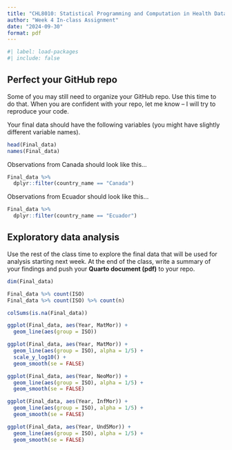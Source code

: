 ```yaml
---
title: "CHL8010: Statistical Programming and Computation in Health Data"
author: "Week 4 In-class Assignment"
date: "2024-09-30"
format: pdf
---
```


```r
#| label: load-packages
#| include: false
```


## Perfect your GitHub repo

Some of you may still need to organize your GitHub repo. Use this time to do that. When you are confident with your repo, let me know -- I will try to reproduce your code. 

Your final data should have the following variables (you might have slightly different variable names).
```r
head(Final_data)
names(Final_data)
```


Observations from Canada should look like this...
```r
Final_data %>%
  dplyr::filter(country_name == "Canada")
```
Observations from Ecuador should look like this...
```r
Final_data %>%
  dplyr::filter(country_name == "Ecuador")
```

## Exploratory data analysis

Use the rest of the class time to explore the final data that will be used for analysis starting next week. At the end of the class, write a summary of your findings and push your **Quarto document (pdf)** to your repo. 
```r
dim(Final_data)
```


```r
Final_data %>% count(ISO)
Final_data %>% count(ISO) %>% count(n)
```

```r
colSums(is.na(Final_data))
```


```r
ggplot(Final_data, aes(Year, MatMor)) + 
  geom_line(aes(group = ISO))
```


```r
ggplot(Final_data, aes(Year, MatMor)) + 
  geom_line(aes(group = ISO), alpha = 1/5) + 
  scale_y_log10() + 
  geom_smooth(se = FALSE)
```


```r
ggplot(Final_data, aes(Year, NeoMor)) + 
  geom_line(aes(group = ISO), alpha = 1/5) + 
  geom_smooth(se = FALSE)
```


```r
ggplot(Final_data, aes(Year, InfMor)) + 
  geom_line(aes(group = ISO), alpha = 1/5) + 
  geom_smooth(se = FALSE)
```


```r
ggplot(Final_data, aes(Year, Und5Mor)) + 
  geom_line(aes(group = ISO), alpha = 1/5) + 
  geom_smooth(se = FALSE)
```


```r

```


